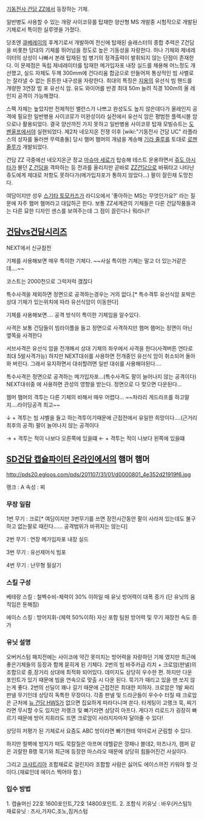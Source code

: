 [[기동전사 건담 ZZ]]에서 등장하는 기체.

일반병도 사용할 수 있는 개량 사이코뮤를 탑재한 양산형 MS 개발중 시험작으로 개발된 기체로서 특이한 실루엣을 가졌다.

당초엔 [[큐베레이]]의 후계기로서 개발하여 전신에 탑재된 슬래스터의 종합 추력은 Z건담을 비롯한 당대의 기체를 뛰어넘을 정도로 높은 기동성을 자랑한다. 허나 기체와 제네레이터의 상성이 나빠서 본래 탑재된 빔 병기의 정격출력이 발휘되지 않는 단점이 존재한다. 이 문제점은 독립 제네레이터를 탑재한 메가입자포 내장 실드를 채용해 어느정도 개선했고, 실드 자체도 두께 300mm에 건다리움 합금으로 만들어져 통상적인 빔 사벨로는 잘라낼 수 없는 튼튼한 내구성을 자랑한다.
최대의 특징은 [[지옹]]의 유선식 빔 핸드를 개량한 3연장 빔 포 유선식 암. 유도 와이어를 반경 최대 50m 늘려 직경 100m의 올 레인지 공격이 가능해졌다.

스펙 자체는 높았지만 전체적인 밸런스가 나쁘고 완성도도 높지 않은데다가 올레인지 공격에 필요한 일반병용 사이코뮤가 미완성이라 실전에서 유선식 암은 평범한 플렉시블 암으로나 활용되었다. 결국 양산까진 가지 못하고 일반병용 사이코뮤 탑재 모빌슈트는 [[도벤울프]]에서야 실현되었다. 제2차 네오지온 전쟁 이후 [wiki:"기동전사 건담 UC" 라플라스의 상자를 둘러싼 무력충돌] 당시 햄머 햄머의 개념을 계승해 [[기라 줄루]]를 토대로 [[로젠 줄루]]가 개발되었다.

건담 ZZ 극중에선 네오지온군 장교 [[마슈마 세로]]가 탑승해 테스트 운용하면서 [[쥬도 아시타]]가 몰던 [[Z 건담]]을 격파하는 등 전과를 올리지만 곧바로 [[ZZ건담]]으로 바꿔타고 나타난 쥬도에게 제대로 저항도 못하다가(메가입자포가 통하지 않았다…) 팔이 잘린채 도망친다.

여담이지만 성우 [[스기타 토모카즈]]가 라디오에서 '좋아하는 MS는 무엇인가요?' 라는 질문에 자주 햄머 햄머라고 대답하곤 한다. 보통 ZZ세계관의 기체들은 다른 건담작품들과는 다른 묘한 디자인 센스를 보여주는데 그 점이 끌린다나 뭐라나?

== [[건담vs건담]]시리즈 ==

NEXT에서 신규참전

기체를 사용해보면 매우 특이한 기체다.
~~사실 특이한 기체는 말고 더 있는거같은데....~~


코스트는 2000천으로 그럭저럭 괞찮다

특수사격을 제외하면 정면으로 공격하는경우는 거의 없다.[* 특수격투 유선식암 포박은 상대 기체가 있는위치에 따라 유선식암이 이동한다]

기체를 사용해보면.... 공격 방식이 특이한 기체임을 알수있다.

사격은 보통 건담들이 빔라이플을 들고 정면으로 사격하지만 햄머 햄머는 정면이 아닌 옆쪽을 사격한다

서브사격은 유선식 암을 전개해서 상대 기체의 좌우에서 사격을 한다(사격버튼 연타로최대 5발사격가능)
하지만 NEXT대쉬를 사용하면 전개중인 유선식 암이 취소되어 돌아와 버린다. 그래서 유지하면서 대쉬할려면 일반 대쉬를 사용해야된다....

특수사격은 정면으로 공격하는 메가입자포...(특수사격도 팔이 늘어나지 않는 공격이다)
NEXT대쉬중 에 사용하면 관성의 영향을 받는다.
정면으로 다 맞으면 다운된다...

햄머 햄머의 격투는 다른 기체의 비해서 매우 어렵다...  ~~차라리 게드라프를 하고말지....라이딩공격 최고~~

↓ + 격투는 빔 샤벨을 들고 하는격투이기때문에 근접전에서 유일한 희망이다....(근거리 최후의 공격)
팔이 늘어나지 않는 공격이다

→ + 격투는 적이 나보다 오른쪽에 있을떄
← + 격투는 적이 나보다 왼쪽에 있을떄


== [[SD건담 캡슐파이터 온라인]]에서의 햄머 햄머 ==
http://pds20.egloos.com/pds/201107/31/01/d0000801_4e352d21919f6.jpg

랭크 : A
속성 : 찌

=== 무장 일람 ===
1번 무기 : 크로[* 여담이지만 3번무기를 쓰면 장전시간동안 팔이 사라져 있는데도 불구하고 없는팔로 때린다...... 공격범위가 바뀌지는 않는다]

2번 무기 : 연장 메가입자포 내장 실드

3번 무기 : 유선제어식 빔포

4번 무기 : 난무형 필살기

=== 스킬 구성 ===
베테랑 스킬 : 철벽수비-체력이 30% 이하일 때 유닛 방어력이 대폭 증가 (단 유닛의 움직임은 둔해짐)

에이스 스킬 : 방어지휘-(체력 50%이하) 자신 포함 팀원 방어력 및 무기 재장전 속도 증가

=== 유닛 설명 ===
오버커스텀 패치전에는 사이코에 약간 못미치는 방어력을 자랑하던 기체 였지만 최근에 좋은기체들의 등장과 함께 묻히게 된 기체다. 2번의 빔 바주카급 리치 + 크로암(판넬)의 조합으로 중,장거리 상대에 최적화 되어있다. 데미지도 상당히 우수한 편. 하지만 다운 포인트가 있기 때문에 빔을 연속으로 맞출 시 다운 된다. 묵기가 때리고 있을 땐 쏘지 않는게 좋다. 2번의 선딜이 꽤나 길기 때문에 근접전은 최대한 피하자. 
크로암은 1발 짜리 판넬 무기인데 상당히 독특한 무장이다. 각종 판넬 및 드라군들이 우수수 터질 때 크로암은 근처에 [[뉴 건담 HWS]]가 없으면 집요하게 따라다니며 쏜다. 타게팅이 고랭크 묵, 찌기라면 무시할 수도 있지만 저랭크 및 빠기라면 상당히 아프다. 게다가 리로드가 굉장히 빠르기 때문에 방어 지휘라도 뜨면 크로암이 사라지자마자 달아줄 수 있다!

상당히 저평가 된 기체로서 요즘도 ABC 방이라면 빠기한테 악마로서 군림할 수 있다. 

하지만 철벽에 방지가 떠도 묵칼질은 아프며 데헬같은 깡패나 블데2, 마츠나가, 캠퍼 같은 괴랄한 B랭 묵기와 최근에 등장한 마스라오 때문에 상당히 힘들어진건 사실이다.

그리고 [[크샤트리아]] 조합재료로 걸린지라 조합할 사람은 싫어도 에이스까진 키워야 할 것이다.(재료인데 에이스 찍어야 함.) 
 

=== 입수 방법 ===
1. 캡슐머신 22호 1600포인트,72호 14800포인트.
2. 조합식 키유닛 : 바우(커스텀1)
재료유닛 : 즈사,가자C,조노,짐커스텀
